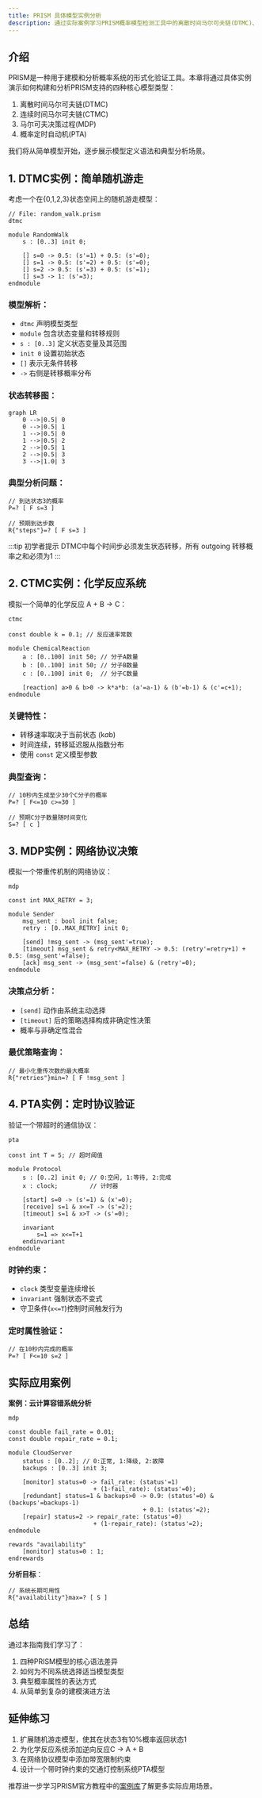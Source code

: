 ```yaml
---
title: PRISM 具体模型实例分析
description: 通过实际案例学习PRISM概率模型检测工具中的离散时间马尔可夫链(DTMC)、马尔可夫决策过程(MDP)等模型类型
---
```


## 介绍

PRISM是一种用于建模和分析概率系统的形式化验证工具。本章将通过具体实例演示如何构建和分析PRISM支持的四种核心模型类型：

1. 离散时间马尔可夫链(DTMC)
2. 连续时间马尔可夫链(CTMC) 
3. 马尔可夫决策过程(MDP)
4. 概率定时自动机(PTA)

我们将从简单模型开始，逐步展示模型定义语法和典型分析场景。

## 1. DTMC实例：简单随机游走

考虑一个在{0,1,2,3}状态空间上的随机游走模型：

```prism
// File: random_walk.prism
dtmc

module RandomWalk
    s : [0..3] init 0;
    
    [] s=0 -> 0.5: (s'=1) + 0.5: (s'=0);
    [] s=1 -> 0.5: (s'=2) + 0.5: (s'=0);
    [] s=2 -> 0.5: (s'=3) + 0.5: (s'=1);
    [] s=3 -> 1: (s'=3);
endmodule
```

### 模型解析：
- `dtmc` 声明模型类型
- `module` 包含状态变量和转移规则
- `s : [0..3]` 定义状态变量及其范围
- `init 0` 设置初始状态
- `[]` 表示无条件转移
- `->` 右侧是转移概率分布

### 状态转移图：

```mermaid
graph LR
    0 -->|0.5| 0
    0 -->|0.5| 1
    1 -->|0.5| 0
    1 -->|0.5| 2
    2 -->|0.5| 1
    2 -->|0.5| 3
    3 -->|1.0| 3
```

### 典型分析问题：
```prism
// 到达状态3的概率
P=? [ F s=3 ]

// 预期到达步数
R{"steps"}=? [ F s=3 ]
```

:::tip 初学者提示
DTMC中每个时间步必须发生状态转移，所有 outgoing 转移概率之和必须为1
:::

## 2. CTMC实例：化学反应系统

模拟一个简单的化学反应 A + B → C：

```prism
ctmc

const double k = 0.1; // 反应速率常数

module ChemicalReaction
    a : [0..100] init 50; // 分子A数量
    b : [0..100] init 50; // 分子B数量
    c : [0..100] init 0;  // 分子C数量
    
    [reaction] a>0 & b>0 -> k*a*b: (a'=a-1) & (b'=b-1) & (c'=c+1);
endmodule
```

### 关键特性：
- 转移速率取决于当前状态 (k*a*b)
- 时间连续，转移延迟服从指数分布
- 使用 `const` 定义模型参数

### 典型查询：
```prism
// 10秒内生成至少30个C分子的概率
P=? [ F<=10 c>=30 ]

// 预期C分子数量随时间变化
S=? [ c ]
```

## 3. MDP实例：网络协议决策

模拟一个带重传机制的网络协议：

```prism
mdp

const int MAX_RETRY = 3;

module Sender
    msg_sent : bool init false;
    retry : [0..MAX_RETRY] init 0;
    
    [send] !msg_sent -> (msg_sent'=true);
    [timeout] msg_sent & retry<MAX_RETRY -> 0.5: (retry'=retry+1) + 0.5: (msg_sent'=false);
    [ack] msg_sent -> (msg_sent'=false) & (retry'=0);
endmodule
```

### 决策点分析：
- `[send]` 动作由系统主动选择
- `[timeout]` 后的策略选择构成非确定性决策
- 概率与非确定性混合

### 最优策略查询：
```prism
// 最小化重传次数的最大概率
R{"retries"}min=? [ F !msg_sent ]
```

## 4. PTA实例：定时协议验证

验证一个带超时的通信协议：

```prism
pta

const int T = 5; // 超时阈值

module Protocol
    s : [0..2] init 0; // 0:空闲, 1:等待, 2:完成
    x : clock;         // 计时器
    
    [start] s=0 -> (s'=1) & (x'=0);
    [receive] s=1 & x<=T -> (s'=2);
    [timeout] s=1 & x>T -> (s'=0);
    
    invariant
        s=1 => x<=T+1
    endinvariant
endmodule
```

### 时钟约束：
- `clock` 类型变量连续增长
- `invariant` 强制状态不变式
- 守卫条件(`x<=T`)控制时间触发行为

### 定时属性验证：
```prism
// 在10秒内完成的概率
P=? [ F<=10 s=2 ]
```

## 实际应用案例

**案例：云计算容错系统分析**

```prism
mdp

const double fail_rate = 0.01;
const double repair_rate = 0.1;

module CloudServer
    status : [0..2]; // 0:正常, 1:降级, 2:故障
    backups : [0..3] init 3;
    
    [monitor] status=0 -> fail_rate: (status'=1) 
                        + (1-fail_rate): (status'=0);
    [redundant] status=1 & backups>0 -> 0.9: (status'=0) & (backups'=backups-1)
                                      + 0.1: (status'=2);
    [repair] status=2 -> repair_rate: (status'=0) 
                        + (1-repair_rate): (status'=2);
endmodule

rewards "availability"
    [monitor] status=0 : 1;
endrewards
```

**分析目标**：
```prism
// 系统长期可用性
R{"availability"}max=? [ S ]
```

## 总结

通过本指南我们学习了：

1. 四种PRISM模型的核心语法差异
2. 如何为不同系统选择适当模型类型
3. 典型概率属性的表达方式
4. 从简单到复杂的建模演进方法

## 延伸练习

1. 扩展随机游走模型，使其在状态3有10%概率返回状态1
2. 为化学反应系统添加逆向反应C → A + B
3. 在网络协议模型中添加带宽限制约束
4. 设计一个带时钟约束的交通灯控制系统PTA模型

推荐进一步学习PRISM官方教程中的[案例库](http://www.prismmodelchecker.org/casestudies/)了解更多实际应用场景。